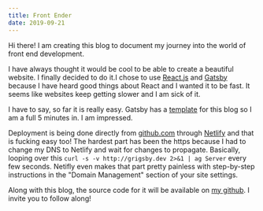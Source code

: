 ```yaml
---
title: Front Ender
date: 2019-09-21
---
```


Hi there! I am creating this blog to document my journey into the world of front end development. 

I have always thought it would be cool to be able to create a beautiful website. I finally decided to do it.I chose to use [React.js](https://reactjs.org/) and [Gatsby](https://gatsby.org) because I have heard good things about React and I wanted it to be fast. It seems like websites keep getting slower and I am sick of it.

I have to say, so far it is really easy. Gatsby has a [template](https://www.gatsbyjs.org/tutorial/using-a-theme/) for this blog so I am a full 5 minutes in. I am impressed.

Deployment is being done directly from [github.com](https://github.com) through [Netlify](https://netlify.com) and that is fucking easy too! The hardest part has been the https because I had to change my DNS to Netlify and wait for changes to propagate. Basically, looping over this `curl -s -v http://grigsby.dev 2>&1 | ag Server` every few seconds. Netifly even makes that part pretty painless with step-by-step instructions in the "Domain Management" section of your site settings.

Along with this blog, the source code for it will be available on [my github](https://github.com/guygrigsby/grigsby.dev). I invite you to follow along!
